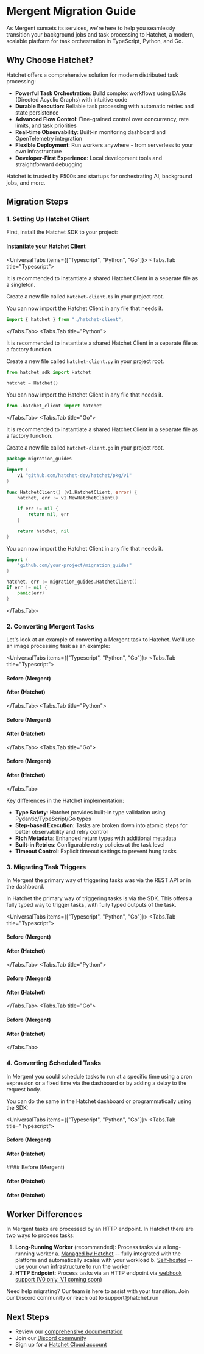 
# Mergent Migration Guide

As Mergent sunsets its services, we're here to help you seamlessly transition your background jobs and task processing to Hatchet, a modern, scalable platform for task orchestration in TypeScript, Python, and Go.

## Why Choose Hatchet?

Hatchet offers a comprehensive solution for modern distributed task processing:

- **Powerful Task Orchestration**: Build complex workflows using DAGs (Directed Acyclic Graphs) with intuitive code
- **Durable Execution**: Reliable task processing with automatic retries and state persistence
- **Advanced Flow Control**: Fine-grained control over concurrency, rate limits, and task priorities
- **Real-time Observability**: Built-in monitoring dashboard and OpenTelemetry integration
- **Flexible Deployment**: Run workers anywhere - from serverless to your own infrastructure
- **Developer-First Experience**: Local development tools and straightforward debugging

Hatchet is trusted by F500s and startups for orchestrating AI, background jobs, and more.

## Migration Steps

### 1. Setting Up Hatchet Client

First, install the Hatchet SDK to your project:

<InstallCommand withLanguagePicker />

#### Instantiate your Hatchet Client

<UniversalTabs items={["Typescript", "Python", "Go"]}>
<Tabs.Tab title="Typescript">

It is recommended to instantiate a shared Hatchet Client in a separate file as a singleton.

Create a new file called `hatchet-client.ts` in your project root.

<Snippet src={snippets.typescript.hatchet_client.all} />

You can now import the Hatchet Client in any file that needs it.

```typescript copy
import { hatchet } from "./hatchet-client";
```

</Tabs.Tab>
<Tabs.Tab title="Python">

It is recommended to instantiate a shared Hatchet Client in a separate file as a factory function.

Create a new file called `hatchet-client.py` in your project root.

```python copy
from hatchet_sdk import Hatchet

hatchet = Hatchet()
```

You can now import the Hatchet Client in any file that needs it.

```python copy
from .hatchet_client import hatchet
```

</Tabs.Tab>
<Tabs.Tab title="Go">

It is recommended to instantiate a shared Hatchet Client in a separate file as a factory function.

Create a new file called `hatchet-client.go` in your project root.

```go
package migration_guides

import (
	v1 "github.com/hatchet-dev/hatchet/pkg/v1"
)

func HatchetClient() (v1.HatchetClient, error) {
	hatchet, err := v1.NewHatchetClient()

	if err != nil {
		return nil, err
	}

	return hatchet, nil
}
```

You can now import the Hatchet Client in any file that needs it.

```go
import (
	"github.com/your-project/migration_guides"
)

hatchet, err := migration_guides.HatchetClient()
if err != nil {
	panic(err)
}
```

</Tabs.Tab>
</UniversalTabs>

### 2. Converting Mergent Tasks

Let's look at an example of converting a Mergent task to Hatchet. We'll use an image processing task as an example:

<UniversalTabs items={["Typescript", "Python", "Go"]}>
<Tabs.Tab title="Typescript">
#### Before (Mergent)
<Snippet src={snippets.typescript.migration_guides.mergent.before_mergent} />

#### After (Hatchet)

<Snippet src={snippets.typescript.migration_guides.mergent.after_hatchet} />

</Tabs.Tab>
<Tabs.Tab title="Python">
#### Before (Mergent)
<Snippet src={snippets.python.migration_guides.mergent.before_mergent} />

#### After (Hatchet)

<Snippet src={snippets.python.migration_guides.mergent.after_hatchet} />

</Tabs.Tab>
<Tabs.Tab title="Go">
#### Before (Mergent)
<Snippet src={snippets.go.migration_guides.mergent.before_mergent} />

#### After (Hatchet)

<Snippet src={snippets.go.migration_guides.mergent.before_mergent} />

</Tabs.Tab>
</UniversalTabs>

Key differences in the Hatchet implementation:

- **Type Safety**: Hatchet provides built-in type validation using Pydantic/TypeScript/Go types
- **Step-based Execution**: Tasks are broken down into atomic steps for better observability and retry control
- **Rich Metadata**: Enhanced return types with additional metadata
- **Built-in Retries**: Configurable retry policies at the task level
- **Timeout Control**: Explicit timeout settings to prevent hung tasks

### 3. Migrating Task Triggers

In Mergent the primary way of triggering tasks was via the REST API or in the dashboard.

In Hatchet the primary way of triggering tasks is via the SDK. This offers a fully typed way to trigger tasks, with fully typed outputs of the task.

<UniversalTabs items={["Typescript", "Python", "Go"]}>
<Tabs.Tab title="Typescript">
#### Before (Mergent)

<Snippet src={snippets.typescript.migration_guides.mergent.before_mergent} />

#### After (Hatchet)

<Snippet src={snippets.typescript.migration_guides.mergent.after_hatchet} />

</Tabs.Tab>
<Tabs.Tab title="Python">
#### Before (Mergent)
<Snippet src={snippets.python.migration_guides.mergent.before_mergent} />

#### After (Hatchet)

<Snippet src={snippets.python.migration_guides.mergent.after_hatchet} />

</Tabs.Tab>
<Tabs.Tab title="Go">
#### Before (Mergent)
<Snippet src={snippets.go.migration_guides.mergent.before_mergent} />

#### After (Hatchet)

<Snippet src={snippets.go.migration_guides.mergent.before_mergent} />

</Tabs.Tab>
</UniversalTabs>

### 4. Converting Scheduled Tasks

In Mergent you could schedule tasks to run at a specific time using a cron expression or a fixed time via the dashboard or by adding a delay to the request body.

You can do the same in the Hatchet dashboard or programmatically using the SDK:

<UniversalTabs items={["Typescript", "Python", "Go"]}>
<Tabs.Tab title="Typescript">
#### Before (Mergent)
<Snippet src={snippets.typescript.migration_guides.mergent.before_mergent} />

#### After (Hatchet)

<Snippet src={snippets.typescript.migration_guides.mergent.after_hatchet} />
</Tabs.Tab>
<Tabs.Tab title="Python">
#### Before (Mergent)
<Snippet src={snippets.python.migration_guides.mergent.before_mergent} />

#### After (Hatchet)

<Snippet src={snippets.python.migration_guides.mergent.after_hatchet} />
</Tabs.Tab>
<Tabs.Tab title="Go">

#### After (Hatchet)

<Snippet src={snippets.go.migration_guides.mergent.before_mergent} />
</Tabs.Tab>
</UniversalTabs>

## Worker Differences

In Mergent tasks are processed by an HTTP endpoint. In Hatchet there are two ways to process tasks:

1. **Long-Running Worker** (recommended): Process tasks via a long-running worker
   a. [Managed by Hatchet](../home/compute) -- fully integrated with the platform and automatically scales with your workload
   b. [Self-hosted](../home/workers) -- use your own infrastructure to run the worker
2. **HTTP Endpoint**: Process tasks via an HTTP endpoint via [webhook support (V0 only, V1 coming soon)](https://v0-docs.hatchet.run/home/features/webhooks)

<Callout type="info">
  Need help migrating? Our team is here to assist with your transition. Join our
  Discord community or reach out to support@hatchet.run
</Callout>

## Next Steps

- Review our [comprehensive documentation](../home/workers)
- Join our [Discord community](https://hatchet.run/discord)
- Sign up for a [Hatchet Cloud account](https://cloud.onhatchet.run/)
